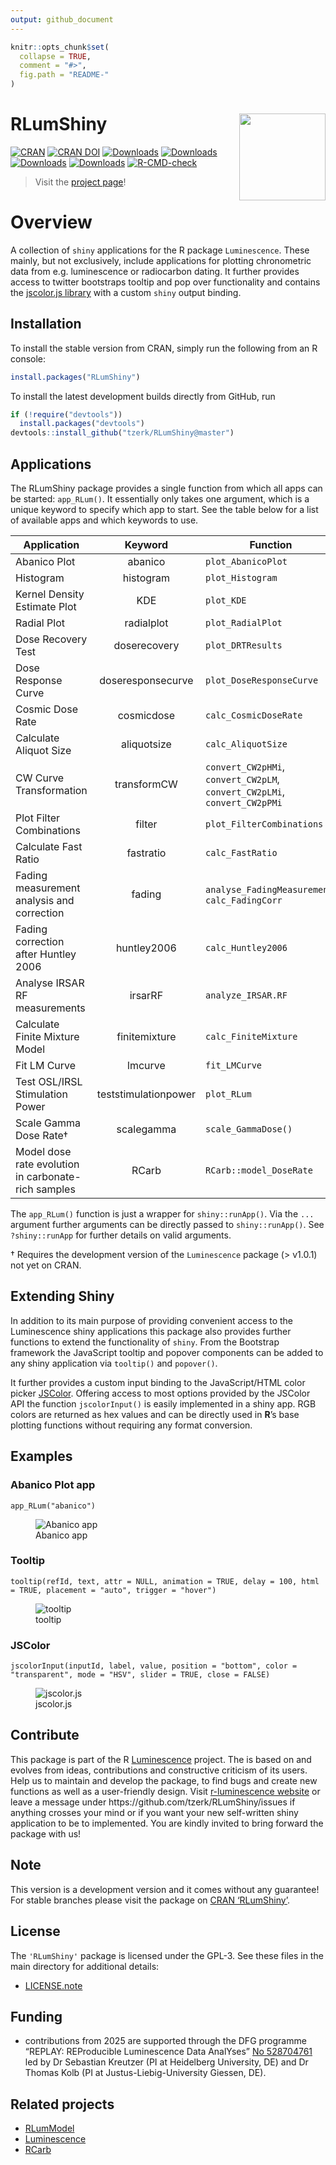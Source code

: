 ```yaml
---
output: github_document
---
```


<!-- README.md is generated from README.Rmd. Please edit that file -->

```r
knitr::opts_chunk$set(
  collapse = TRUE,
  comment = "#>",
  fig.path = "README-"
)
``` 

# RLumShiny <a href='https://tzerk.github.io/RLumShiny/'><img src='man/figures/logo.png' align="right" height="138.5" /></a>

<!-- badges: start -->
[![CRAN](https://www.r-pkg.org/badges/version/RLumShiny)](https://CRAN.R-project.org/package=RLumShiny)
[![CRAN DOI](https://img.shields.io/badge/doi-10.32614/CRAN.package.RLumShiny-blue.svg)](https://doi.org/10.32614/CRAN.package.RLumShiny)
[![Downloads](https://cranlogs.r-pkg.org/badges/grand-total/RLumShiny)](https://www.r-pkg.org/pkg/RLumShiny)
[![Downloads](https://cranlogs.r-pkg.org/badges/RLumShiny)](https://www.r-pkg.org/pkg/RLumShiny)
[![Downloads](https://cranlogs.r-pkg.org/badges/last-week/RLumShiny)](https://www.r-pkg.org/pkg/RLumShiny)
[![Downloads](https://cranlogs.r-pkg.org/badges/last-day/RLumShiny)](https://www.r-pkg.org/pkg/RLumShiny)
[![R-CMD-check](https://github.com/R-Lum/RLumShiny/actions/workflows/GitHub_Actions_CI.yaml/badge.svg)](https://github.com/R-Lum/RLumShiny/actions)
<!-- badges: end -->

> Visit the <a href="https://tzerk.github.io/RLumShiny/" target="_blank">project page</a>!

# Overview

A collection of `shiny` applications for the R package `Luminescence`. These mainly, but not exclusively, include applications for plotting chronometric data from e.g. luminescence or radiocarbon dating. It further provides access to twitter bootstraps tooltip and pop over functionality and contains the [jscolor.js library](https://jscolor.com/) with a custom `shiny` output binding.

## Installation

To install the stable version from CRAN, simply run the following from an R console:

```r
install.packages("RLumShiny")
```

To install the latest development builds directly from GitHub, run

```r
if (!require("devtools"))
  install.packages("devtools")
devtools::install_github("tzerk/RLumShiny@master")
```

## Applications

The RLumShiny package provides a single function from which all apps can be started: `app_RLum()`. It essentially only takes one argument, which is a unique keyword to specify which app to start. See the table below for a list of available apps and which keywords to use.

| Application | Keyword | Function |
|-------------|:---------:|----------|
| Abanico Plot | abanico | `plot_AbanicoPlot` |
| Histogram | histogram | `plot_Histogram` |
| Kernel Density Estimate Plot | KDE | `plot_KDE` |
| Radial Plot | radialplot | `plot_RadialPlot` |
| Dose Recovery Test | doserecovery | `plot_DRTResults` |
| Dose Response Curve | doseresponsecurve | `plot_DoseResponseCurve` |
| Cosmic Dose Rate | cosmicdose | `calc_CosmicDoseRate`|
| Calculate Aliquot Size | aliquotsize | `calc_AliquotSize` |
| CW Curve Transformation | transformCW | `convert_CW2pHMi`, `convert_CW2pLM`, `convert_CW2pLMi`, `convert_CW2pPMi` |
| Plot Filter Combinations | filter | `plot_FilterCombinations` |
| Calculate Fast Ratio | fastratio | `calc_FastRatio` |
| Fading measurement analysis and correction | fading | `analyse_FadingMeasurement`, `calc_FadingCorr` |
| Fading correction after Huntley 2006 | huntley2006 | `calc_Huntley2006` |
| Analyse IRSAR RF measurements | irsarRF | `analyze_IRSAR.RF` |
| Calculate Finite Mixture Model | finitemixture | `calc_FiniteMixture` |
| Fit LM Curve | lmcurve | `fit_LMCurve` |
| Test OSL/IRSL Stimulation Power | teststimulationpower | `plot_RLum` |
| Scale Gamma Dose Rate† | scalegamma | `scale_GammaDose()` |
| Model dose rate evolution in carbonate-rich samples | RCarb | `RCarb::model_DoseRate` |

The `app_RLum()` function is just a wrapper for `shiny::runApp()`. Via the `...` argument further arguments can be directly passed to `shiny::runApp()`. See `?shiny::runApp` for further details on valid arguments.

<!--- * Not yet available in the official CRAN release.  -->
† Requires the development version of the `Luminescence` package (> v1.0.1) not yet on CRAN.

## Extending Shiny

In addition to its main purpose of providing convenient access to the Luminescence shiny applications this package also provides further functions to extend the functionality of `shiny`. From the Bootstrap framework the JavaScript tooltip and popover components can be added to any shiny application via `tooltip()` and `popover()`.

It further provides a custom input binding to the JavaScript/HTML color picker [JSColor](https://jscolor.com). Offering access to most options provided by the JSColor API the function `jscolorInput()` is easily implemented in a shiny app. RGB colors are returned as hex values and can be directly used in **R**'s base plotting functions without requiring any format conversion.

## Examples

### Abanico Plot app 

`app_RLum("abanico")`

![Abanico app](man/figures/abanico.png)

### Tooltip 

`tooltip(refId, text, attr = NULL, animation = TRUE, delay = 100, html = TRUE, placement = "auto", trigger = "hover")`

![tooltip](man/figures/tooltip.png)

### JSColor 

`jscolorInput(inputId, label, value, position = "bottom", color = "transparent", mode = "HSV", slider = TRUE, close = FALSE)`

![jscolor.js](man/figures/jscolor.png)

## Contribute

This package is part of the R [Luminescence](https://r-lum.github.io/Luminescence/) project. The is based on and evolves from ideas, contributions and constructive criticism of its users. Help us to maintain and develop the package, to find bugs and create new functions as well as a user-friendly design. Visit [r-luminescence website](https://r-luminescence.org) or leave a message under https://github.com/tzerk/RLumShiny/issues if anything crosses your mind or if you want your new self-written shiny application to be to implemented. You are kindly invited to bring forward the package with us!

## Note

This version is a development version and it comes without any guarantee! For stable branches please visit
the package on [CRAN 'RLumShiny'](https://CRAN.R-project.org/package=RLumShiny).

## License

The `'RLumShiny'` package is licensed under the GPL-3. See these files in the main directory for additional details: 

- [LICENSE.note](https://github.com/tzerk/RLumShiny/blob/master/LICENSE.note)

## Funding

* contributions from 2025 are supported through the DFG programme 
"REPLAY: REProducible Luminescence Data AnalYses" [No 528704761](https://gepris.dfg.de/gepris/projekt/528704761?language=en)
led by Dr Sebastian Kreutzer (PI at Heidelberg University, DE) and Dr Thomas Kolb (PI at Justus-Liebig-University Giessen, DE).

## Related projects 

* [RLumModel](https://github.com/R-Lum/RLumModel)
* [Luminescence](https://github.com/R-Lum/Luminescence)
* [RCarb](https://github.com/R-Lum/RCarb)

